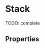 

<Meta title="Components/Stack" component={Stack} />

# Stack

TODO: complete

<Preview>
  <Story name="default" parameters={{ decorators: [withKnobs, withA11y] }}>
    <Stack
      hAlignment={select("hAlignment", ["start", "end", "center", "between"])}
      vAlignment={select("vAlignment", ["start", "end", "center", "between"])}
      spacing={select("spacing", ["base", "tight"])}
      vertical={boolean("vertical", false)}
      wrap={boolean("wrap", false)}
    >
      <Stack.Item fill={boolean("fill", false)}>
        <Title>Title</Title>
      </Stack.Item>
      <Stack.Item>
        <Label id="label" label={text("label", "Label")} />
      </Stack.Item>
    </Stack>
  </Story>
</Preview>

## Properties

<Props of={Stack.Item.type} />
